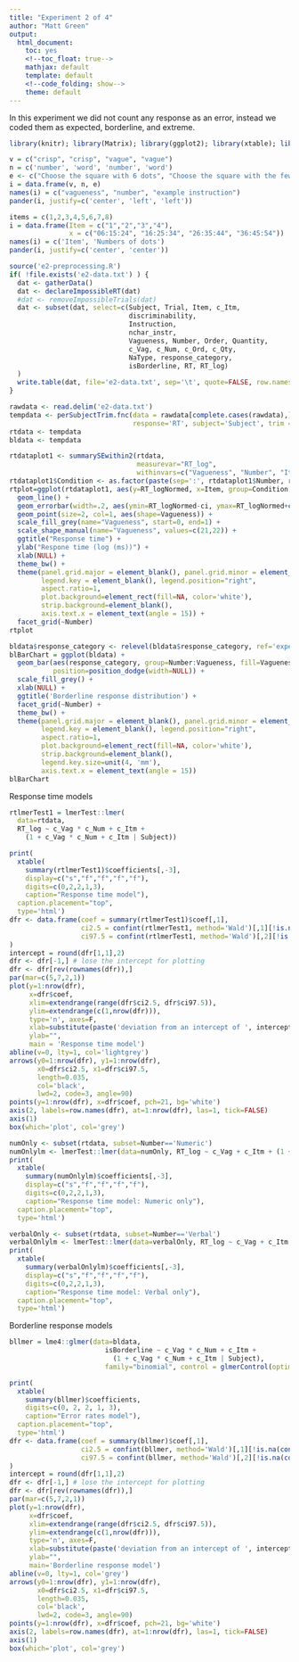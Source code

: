```yaml
---
title: "Experiment 2 of 4"
author: "Matt Green"
output:
  html_document:
    toc: yes
    <!--toc_float: true-->
    mathjax: default
    template: default
    <!--code_folding: show-->
    theme: default
---  
```


<style>
table, th, td {
    border: 1px grey;
    border-collapse: collapse;
    padding:2px 5px 2px 5px
}  
</style>

In this experiment we did not count any response as an error, instead we coded them as expected, borderline, and extreme.

```r
library(knitr); library(Matrix); library(ggplot2); library(xtable); library(gridExtra); library(lme4); library(lmerTest);  library(data.table); library(dplyr); library(dtplyr); library(pander); library(LMERConvenienceFunctions); source('summarySEwithin2.R'); source('e2-preprocessing.R')
```

```r
v = c("crisp", "crisp", "vague", "vague")
n = c('number', 'word', 'number', 'word')
e <- c("Choose the square with 6 dots", "Choose the square with the fewest dots", "Choose a square with about 10 dots", "Choose a square with few dots")
i = data.frame(v, n, e)
names(i) = c("vagueness", "number", "example instruction")
pander(i, justify=c('center', 'left', 'left'))
```

```r
items = c(1,2,3,4,5,6,7,8)
i = data.frame(Item = c("1","2","3","4"),
               x = c("06:15:24", "16:25:34", "26:35:44", "36:45:54"))
names(i) = c('Item', 'Numbers of dots')
pander(i, justify=c('center', 'center'))
```

```r
source('e2-preprocessing.R')
if( !file.exists('e2-data.txt') ) {
  dat <- gatherData() 
  dat <- declareImpossibleRT(dat)
  #dat <- removeImpossibleTrials(dat)
  dat <- subset(dat, select=c(Subject, Trial, Item, c_Itm, 
                              discriminability, 
                              Instruction,
                              nchar_instr,
                              Vagueness, Number, Order, Quantity, 
                              c_Vag, c_Num, c_Ord, c_Qty,
                              NaType, response_category, 
                              isBorderline, RT, RT_log)
  )
  write.table(dat, file='e2-data.txt', sep='\t', quote=FALSE, row.names = FALSE)
}
```

```r
rawdata <- read.delim('e2-data.txt')
tempdata <- perSubjectTrim.fnc(data = rawdata[complete.cases(rawdata),], 
                               response='RT', subject='Subject', trim = 2.5)$data
rtdata <- tempdata
bldata <- tempdata
```

```r
rtdataplot1 <- summarySEwithin2(rtdata, 
                                measurevar="RT_log", 
                                withinvars=c("Vagueness", "Number", "Item"), idvar="Subject")
rtdataplot1$Condition <- as.factor(paste(sep=':', rtdataplot1$Number, rtdataplot1$Vagueness))
rtplot=ggplot(rtdataplot1, aes(y=RT_logNormed, x=Item, group=Condition, fill=Vagueness)) +
  geom_line() +
  geom_errorbar(width=.2, aes(ymin=RT_logNormed-ci, ymax=RT_logNormed+ci)) +
  geom_point(size=2, col=1, aes(shape=Vagueness)) +
  scale_fill_grey(name="Vagueness", start=0, end=1) +
  scale_shape_manual(name="Vagueness", values=c(21,22)) +
  ggtitle("Response time") +
  ylab("Respone time (log (ms))") + 
  xlab(NULL) +
  theme_bw() +
  theme(panel.grid.major = element_blank(), panel.grid.minor = element_blank(),
        legend.key = element_blank(), legend.position="right",
        aspect.ratio=1,
        plot.background=element_rect(fill=NA, color='white'),
        strip.background=element_blank(),
        axis.text.x = element_text(angle = 15)) +
  facet_grid(~Number)
rtplot
```

```r
bldata$response_category <- relevel(bldata$response_category, ref='expected')
blBarChart = ggplot(bldata) +
  geom_bar(aes(response_category, group=Number:Vagueness, fill=Vagueness),
           position=position_dodge(width=NULL)) +
  scale_fill_grey() +
  xlab(NULL) +
  ggtitle('Borderline response distribution') +
  facet_grid(~Number) +
  theme_bw() +
  theme(panel.grid.major = element_blank(), panel.grid.minor = element_blank(),
        legend.key = element_blank(), legend.position="right", 
        aspect.ratio=1,
        plot.background=element_rect(fill=NA, color='white'),
        strip.background=element_blank(),
        legend.key.size=unit(4, 'mm'),
        axis.text.x = element_text(angle = 15))
blBarChart
```

Response time models 

```r
rtlmerTest1 = lmerTest::lmer(
  data=rtdata,
  RT_log ~ c_Vag * c_Num + c_Itm +
    (1 + c_Vag * c_Num + c_Itm | Subject))
```

```r
print(
  xtable(
    summary(rtlmerTest1)$coefficients[,-3], 
    display=c("s","f","f","f","f"),
    digits=c(0,2,2,1,3),
    caption="Response time model"),
  caption.placement="top", 
  type='html')
dfr <- data.frame(coef = summary(rtlmerTest1)$coef[,1],
                  ci2.5 = confint(rtlmerTest1, method='Wald')[,1][!is.na(confint(rtlmerTest1, method='Wald')[,1])],
                  ci97.5 = confint(rtlmerTest1, method='Wald')[,2][!is.na(confint(rtlmerTest1, method='Wald')[,2])]
)
intercept = round(dfr[1,1],2)
dfr <- dfr[-1,] # lose the intercept for plotting
dfr <- dfr[rev(rownames(dfr)),]
par(mar=c(5,7,2,1))
plot(y=1:nrow(dfr), 
     x=dfr$coef, 
     xlim=extendrange(range(dfr$ci2.5, dfr$ci97.5)), 
     ylim=extendrange(c(1,nrow(dfr))),
     type='n', axes=F, 
     xlab=substitute(paste('deviation from an intercept of ', intercept, ' log RT, with 95% CI.'), list(intercept=intercept)),
     ylab="",
     main = 'Response time model')
abline(v=0, lty=1, col='lightgrey')
arrows(y0=1:nrow(dfr), y1=1:nrow(dfr), 
       x0=dfr$ci2.5, x1=dfr$ci97.5, 
       length=0.035,
       col='black',
       lwd=2, code=3, angle=90)
points(y=1:nrow(dfr), x=dfr$coef, pch=21, bg='white')
axis(2, labels=row.names(dfr), at=1:nrow(dfr), las=1, tick=FALSE)
axis(1)
box(which='plot', col='grey')
```

```r
numOnly <- subset(rtdata, subset=Number=='Numeric')
numOnlylm <- lmerTest::lmer(data=numOnly, RT_log ~ c_Vag + c_Itm + (1 + c_Vag + c_Itm | Subject))
print(
  xtable(
    summary(numOnlylm)$coefficients[,-3], 
    display=c("s","f","f","f","f"),
    digits=c(0,2,2,1,3),
    caption="Response time model: Numeric only"),
  caption.placement="top", 
  type='html')
```

```r
verbalOnly <- subset(rtdata, subset=Number=='Verbal')
verbalOnlylm <- lmerTest::lmer(data=verbalOnly, RT_log ~ c_Vag + c_Itm + (1 + c_Vag + c_Itm | Subject))
print(
  xtable(
    summary(verbalOnlylm)$coefficients[,-3], 
    display=c("s","f","f","f","f"),
    digits=c(0,2,2,1,3),
    caption="Response time model: Verbal only"),
  caption.placement="top", 
  type='html')
```

Borderline response models

```r
bllmer = lme4::glmer(data=bldata,
                        isBorderline ~ c_Vag * c_Num + c_Itm +
                          (1 + c_Vag * c_Num + c_Itm | Subject),
                        family="binomial", control = glmerControl(optimizer = "bobyqa"))
```

```r
print(
  xtable(
    summary(bllmer)$coefficients,
    digits=c(0, 2, 2, 1, 3),
    caption="Error rates model"),
  caption.placement="top", 
  type='html')
dfr <- data.frame(coef = summary(bllmer)$coef[,1],
                  ci2.5 = confint(bllmer, method='Wald')[,1][!is.na(confint(bllmer, method='Wald')[,1])],
                  ci97.5 = confint(bllmer, method='Wald')[,2][!is.na(confint(bllmer, method='Wald')[,2])]
)
intercept = round(dfr[1,1],2)
dfr <- dfr[-1,] # lose the intercept for plotting
dfr <- dfr[rev(rownames(dfr)),]
par(mar=c(5,7,2,1))
plot(y=1:nrow(dfr), 
     x=dfr$coef, 
     xlim=extendrange(range(dfr$ci2.5, dfr$ci97.5)), 
     ylim=extendrange(c(1,nrow(dfr))),
     type='n', axes=F, 
     xlab=substitute(paste('deviation from an intercept of ', intercept, ' with 95% CI.'), list(intercept=intercept)),
     ylab="",
     main='Borderline response model')
abline(v=0, lty=1, col='grey')
arrows(y0=1:nrow(dfr), y1=1:nrow(dfr), 
       x0=dfr$ci2.5, x1=dfr$ci97.5, 
       length=0.035,
       col='black',
       lwd=2, code=3, angle=90)
points(y=1:nrow(dfr), x=dfr$coef, pch=21, bg='white')
axis(2, labels=row.names(dfr), at=1:nrow(dfr), las=1, tick=FALSE)
axis(1)
box(which='plot', col='grey')
```


